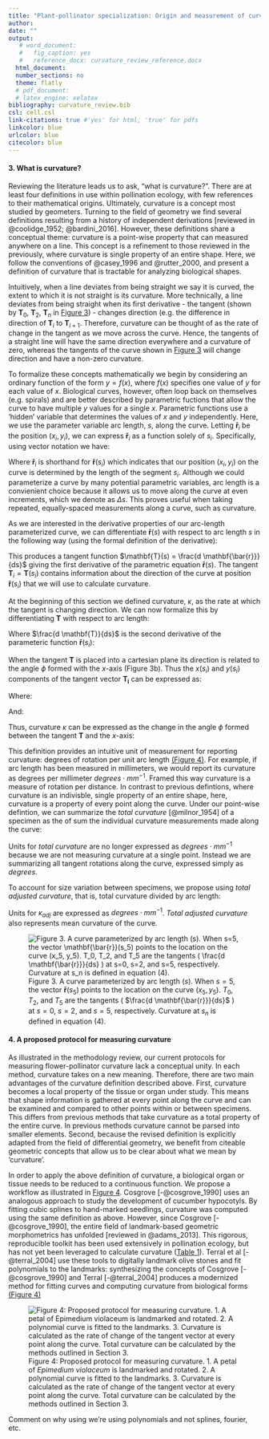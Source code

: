 ```yaml
---
title: "Plant-pollinator specialization: Origin and measurement of curvature"
author:
date: ""
output:
   # word_document:
   #   fig_caption: yes
   #   reference_docx: curvature_review_reference.docx
  html_document:
  number_sections: no
  theme: flatly
  # pdf_document:
  # latex_engine: xelatex
bibliography: curvature_review.bib
csl: cell.csl
link-citations: true #'yes' for html, 'true' for pdfs
linkcolor: blue
urlcolor: blue
citecolor: blue
---
```


#### 3. What is curvature?

Reviewing the literature leads us to ask, “what is curvature?”. There are at least four definitions in use within pollination ecology, with few references to their mathematical origins. Ultimately, curvature is a concept most studied by geometers. Turning to the field of geometry we find several definitions resulting from a history of independent derivations [reviewed in @coolidge_1952; @bardini_2016]. However, these definitions share a conceptual theme: curvature is a point-wise property that can measured anywhere on a line. This concept is a refinement to those reviewed in the previously, where curvature is single property of an entire shape. Here, we follow the conventions of @casey_1996 and @rutter_2000, and present a definition of curvature that is tractable for analyzing biological shapes. 

Intuitively, when a line deviates from being straight we say it is curved, the extent to which it is not straight is its curvature. More technically, a line deviates from being straight when its first derivative - the tangent (shown by $\mathbf{T}_0$, $\mathbf{T}_2$, $\mathbf{T}_n$ in [Figure 3](Figure_3.jpg)) - changes direction (e.g. the difference in direction of $\mathbf{T}_i$ to $\mathbf{T}_{i+1}$. Therefore, curvature can be thought of as the rate of change in the tangent as we move across the curve. Hence, the tangents of a straight line will have the same direction everywhere and a curvature of zero, whereas the tangents of the curve shown in [Figure 3](Figure_3.jpg) will change direction and have a non-zero curvature. 

To formalize these concepts mathematically we begin by considering an ordinary function of the form $y=f(x)$, where $f(x)$ specifies one value of $y$ for each value of $x$. Biological curves, however, often loop back on themselves (e.g. spirals) and are better described by parametric fuctions that allow the curve to have multiple $y$ values for a single $x$. Parametric functions use a 'hidden' variable that determines the values of $x$ and $y$ independently. Here, we use the parameter variable arc length, $s$, along the curve. Letting $\mathbf{\bar{r}}_i$ be the position $(x_i, y_i)$, we can express $\mathbf{\bar{r}}_i$ as a function solely of $s_i$. Specifically, using vector notation we have:

\begin{equation}
\tag{1}

\mathbf{\bar{r}}(s_i) =
\mathbf{\bar{r}}_i \equiv \left[\begin{array}
{rrr}
x(s_i) \\
y(s_i) \\
\end{array}\right]

\end{equation}


Where $\mathbf{\bar{r}}_i$ is shorthand for $\mathbf{\bar{r}}(s_i)$ which indicates that our position $(x_i, y_i)$ on the curve is determined by the length of the segment $s_i$. Although we could parameterize a curve by many potential parametric variables, arc length is a convienient choice because it allows us to move along the curve at even increments, which we denote as $\Delta s$. This proves useful when taking repeated, equally-spaced measurements along a curve, such as curvature. 


As we are interested in the derivative properties of our arc-length parameterized curve, we can differentiate $\mathbf{\bar{r}}(s)$ with respect to arc length $s$ in the following way (using the formal definition of the derivative):

\begin{equation}
\tag{2}

\lim\limits_{\Delta s \to 0} \frac{\Delta \mathbf{\bar{r}}(s)}{\Delta s} = \frac{d \mathbf{\bar{r}}(s)}{ds} = \mathbf{T}(s)  

\end{equation}

This produces a tangent function $\mathbf{T}(s) = \frac{d \mathbf{\bar{r}}}{ds}$ giving the first derivative of the parametric equation $\mathbf{\bar{r}}(s)$. The tangent $\mathbf{T}_i = \mathbf{T}(s_i)$ contains information about the direction of the curve at position $\mathbf{\bar{r}}(s_i)$ that we will use to calculate curvature. 



At the beginning of this section we defined curvature, $\kappa$, as the rate at which the tangent is changing direction. We can now formalize this by differentiating $\mathbf{T}$ with respect to arc length: 

\begin{equation}
\tag{3}

\kappa = \frac{d \mathbf{T}}{ds}

\end{equation}

Where $\frac{d \mathbf{T}}{ds}$ is the second derivative of the parameteric function $\mathbf{\bar{r}}(s_i)$: 

\begin{equation}
\tag{4}

\kappa_i = \lim\limits_{\Delta s \to 0} \frac{\mathbf{T}_i - \mathbf{T}_{i- \Delta s}}{\Delta s} = \frac{d \mathbf{T}_i}{ds}

\end{equation}

When the tangent $\mathbf{T}$ is placed into a cartesian plane its direction is related to the angle $\phi$ formed with the $x$-axis (Figure 3b). Thus the $x(s_i)$ and $y(s_i)$ components of the tangent vector $\mathbf{T_i}$ can be expressed as: 

\begin{equation}
\tag{5}

\mathbf{T_i} = 

\left[\begin{array}
{rrr}
x(s_i) \\
y(s_i) \\
\end{array}\right] =

\left[\begin{array}
{rrr}
cos(\phi_i) \\
sin(\phi_i) \\
\end{array}\right]

\end{equation}

Where:

\begin{equation}
\tag{6}

\tan(\phi_i) = \frac{y(s_i)}{x(s_i)}

\end{equation}

And:

\begin{equation}
\tag{7}

\phi_i = \arctan{\frac{y(s_i)}{x(s_i)}}

\end{equation}

Thus, curvature $\kappa$ can be expressed as the change in the angle $\phi$ formed between the tangent $\mathbf{T}$ and the $x$-axis:

\begin{equation}
\tag{8}

\kappa = \frac{d \mathbf{T}}{ds} = \frac{d\phi}{ds}

\end{equation}


This definition provides an intuitive unit of measurement for reporting curvature: degrees of rotation per unit arc length [(Figure 4)](Figure_4.jpg). For example, if arc length has been measured in millimeters, we would report its curvature as degrees per millimeter $degrees \cdot mm^{-1}$. Framed this way curvature is a measure of rotation per distance. In contrast to previous defintions, where curvature is an indivisble, single property of an entire shape, here, curvature is a property of every point along the curve. Under our point-wise defintion, we can summarize the _total curvature_ [@milnor_1954] of a specimen as the of sum the individual curvature measurements made along the curve:

\begin{equation}
\tag{6}

\kappa_{total} = \int_{0}^{s_{max}} \kappa \; ds 

\end{equation}

Units for _total curvature_ are no longer expressed as $degrees \cdot mm^{-1}$ because we are not measuring curvature at a single point. Instead we are summarizing all tangent rotations along the curve, expressed simply as $degrees$.

To account for size variation between specimens, we propose using _total adjusted curvature_, that is, total curvature divided by arc length:

\begin{equation}
\tag{7}

\kappa_{adj} = \frac{\kappa_{total}}{s_{max}} 

\end{equation}

Units for $\kappa_{adj}$ are expressed as $degrees \cdot mm^{-1}$.  _Total adjusted curvature_ also represents mean curvature of the curve.  


![Figure 3. A curve parameterized by arc length ($s$). When $s=5$, the vector $\mathbf{\bar{r}}(s_5)$ points to the location on the curve $(x_5, y_5)$. $T_0$, $T_2$, and $T_5$ are the tangents ( $\frac{d \mathbf{\bar{r}}}{ds}$ ) at $s=0$, $s=2$, and $s=5$, respectively. Curvature at $s_n$ is defined in equation (4).](Figures/Figure_3.jpg)



 
#### 4. A proposed protocol for measuring curvature

As illustrated in the methodology review, our current protocols for measuring flower-pollinator curvature lack a conceptual unity. In each method, curvature takes on a new meaning. Therefore, there are two main advantages of the curvature definition described above. First, curvature becomes a local property of the tissue or organ under study. This means that shape information is gathered at every point along the curve and can be examined and compared to other points within or between specimens. This differs from previous methods that take curvature as a total property of the entire curve. In previous methods curvature cannot be parsed into smaller elements. Second, because the revised definition is explicitly adapted from the field of differential geometry, we benefit from citeable geometric concepts that allow us to be clear about what we mean by 'curvature'. 


In order to apply the above definition of curvature, a biological organ or tissue needs to be reduced to a continuous function.  We propose a workflow as illustrated in [Figure 4](Figures/Figure_4.jpg). Cosgrove [-@cosgrove_1990] uses an analogous approach to study the development of cucumber hypocotyls. By fitting cubic splines to hand-marked seedlings, curvature was computed using the same definition as above.  However, since Cosgrove [-@cosgrove_1990], the entire field of landmark-based geometric morphometrics has unfolded [reviewed in @adams_2013]. This rigorous, reproducible toolkit has been used extensively in pollination ecology, but has not yet been leveraged to calculate curvature ([Table 1](Tables/Table_1.csv)).  Terral et al [-@terral_2004] use these tools to digitally landmark olive stones and fit polynomials to the landmarks: synthesizing the concepts of Cosgrove [-@cosgrove_1990] and Terral [-@terral_2004] produces a modernized method for fitting curves and computing curvature from biological forms [(Figure 4)](Figures/Figure_4.jpg)

![Figure 4: Proposed protocol for measuring curvature. 1. A petal of _Epimedium violaceum_ is landmarked and rotated. 2. A polynomial curve is fitted to the landmarks. 3. Curvature is calculated as the rate of change of the tangent vector at every point along the curve. Total curvature can be calculated by the methods outlined in Section 3.](Figures/Figure_4.jpg)

Comment on why using we're using polynomials and not splines, fourier, etc.